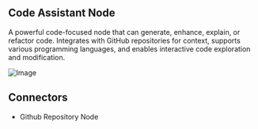 ## Code Assistant Node

A powerful code-focused node that can generate, enhance, explain, or refactor code. Integrates with GitHub repositories for context, supports various programming languages, and enables interactive code exploration and modification.

![Image](https://res.cloudinary.com/dvu6ueq2b/image/upload/v1755727572/Docs%20images/code-node_vlfpf5.png)

## Connectors

- Github Repository Node
